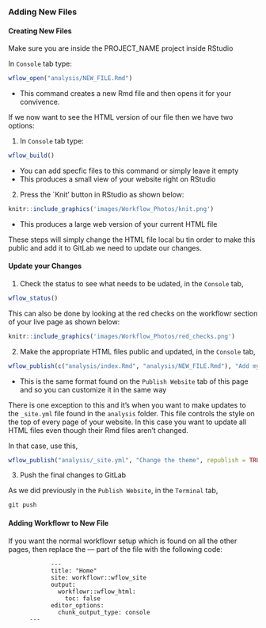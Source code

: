 ### Adding New Files

#### Creating New Files

Make sure you are inside the PROJECT_NAME project inside RStudio

In `Console` tab type:

```r
wflow_open("analysis/NEW_FILE.Rmd")
```

+ This command creates a new Rmd file and then opens it for your convivence. 

If we now want to see the HTML version of our file then we have two options:

1. In `Console` tab type:

```r
wflow_build()
```
+ You can add specfic files to this command or simply leave it empty
+ This produces a small view of your website right on RStudio
    
2. Press the `Knit' button in RStudio as shown below: 

```r
knitr::include_graphics('images/Workflow_Photos/knit.png')
```

+ This produces a large web version of your current HTML file 

These steps will simply change the HTML file local bu tin order to make this public and add it to GitLab we need to update our changes. 

#### Update your Changes

1. Check the status to see what needs to be udated, in the `Console` tab,

```r
wflow_status()
```

This can also be done by looking at the red checks on the workflowr section of your live page as shown below: 

```r
knitr::include_graphics('images/Workflow_Photos/red_checks.png')
```

2. Make the appropriate HTML files public and updated, in the `Console` tab,

```r
wflow_publish(c("analysis/index.Rmd", "analysis/NEW_FILE.Rmd"), "Add my first file")
```
+ This is the same format found on the `Publish Website` tab of this page and so you can customize it in the same way 


There is one exception to this and it's when you want to make updates to the `_site.yml` file found in the `analysis` folder. This file controls the style on the top of every page of your website. In this case you want to update all HTML files even though their Rmd files aren't changed. 

In that case, use this,

```r
wflow_publish("analysis/_site.yml", "Change the theme", republish = TRUE)
```

3. Push the final changes to GitLab

As we did previously in the `Publish Website`, in the `Terminal` tab,

```r
git push
```

#### Adding Workflowr to New File

If you want the normal workflowr setup which is found on all the other pages, then replace the --- part of the file with the following code:

```
			---
			title: "Home"
			site: workflowr::wflow_site
			output:
			  workflowr::wflow_html:
			    toc: false
			editor_options:
			  chunk_output_type: console
      ---
```
